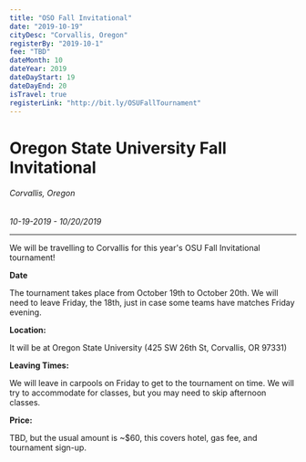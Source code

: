 ```yaml
---
title: "OSO Fall Invitational"
date: "2019-10-19"
cityDesc: "Corvallis, Oregon"
registerBy: "2019-10-1"
fee: "TBD"
dateMonth: 10
dateYear: 2019
dateDayStart: 19
dateDayEnd: 20
isTravel: true
registerLink: "http://bit.ly/OSUFallTournament"
---
```

# Oregon State University Fall Invitational
###### Corvallis, Oregon
*10-19-2019 - 10/20/2019*

---

We will be travelling to Corvallis for this year's OSU Fall Invitational tournament!

**Date**

The tournament takes place from October 19th to October 20th. We will need to leave Friday, the 18th, just in case some teams have matches Friday evening.

**Location:**

It will be at Oregon State University (425 SW 26th St, Corvallis, OR 97331)

**Leaving Times:**

We will leave in carpools on Friday to get to the tournament on time. We will try to accommodate for classes, but you may need to skip afternoon classes.

**Price:**

TBD, but the usual amount is ~$60, this covers hotel, gas fee, and tournament sign-up.
